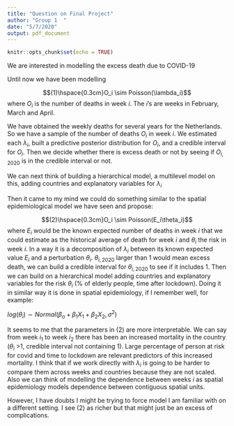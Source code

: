 ```yaml
---
title: "Question on Final Project"
author: "Group 1  "
date: "5/7/2020"
output: pdf_document
---
```


```r
knitr::opts_chunk$set(echo = TRUE)
```

We are interested in modelling the excess death due to COVID-19

Until now we have been modelling

$$(1)\hspace{0.3cm}O_i \sim Poisson(\lambda_i)$$
where $O_i$ is the number of deaths in week $i$. The $i$'s are weeks in February, March and April. 

We have obtained the weekly deaths for several years for the Netherlands. So we have a sample of the number of deaths $O_i$ in week $i$. We estimated each $\lambda_i$, built a predictive posterior distribution for $O_i$, and a credible interval for $O_i$. Then we decide whether there is excess death or not by seeing if $O_{i,2020}$ is in the credible interval or not.

We can next think of building a hierarchical model, a multilevel model on this, adding countries and explanatory variables for $\lambda_i$

Then it came to my mind we could do something similar to the spatial epidemiological model we have seen and propose:

$$(2)\hspace{0.3cm}O_i \sim Poisson(E_i\theta_i)$$
where $E_i$ would be the known expected number of deaths in week $i$ that we could estimate as the historical average of death for week $i$ and $\theta_i$ the risk in week $i$. In a way it is a decomposition of $\lambda_i$ between its known expected value $E_i$ and a perturbation $\theta_i$. $\theta_{i,2020}$ larger than 1 would mean excess death, we can build a credible interval for $\theta_{i,2020}$ to see if it includes 1. Then we can build on a hierarchical model adding countries and explanatory variables for the risk $\theta_i$ (% of elderly people, time after lockdown). Doing it in similar way it is done in spatial epidemiology, if I remember well, for example:

$log(\theta_i) \sim Normal(\beta_o + \beta_1 X_1 + \beta_2 X_2,\sigma^2)$

It seems to me that the parameters in (2) are more interpretable. We can say from week $i_1$ to week $i_2$ there has been an increased mortality in the country ($\theta_i$ >1, credible interval not containing 1). Large percentage of person at risk for covid and time to lockdown are relevant predictors of this increased mortality. I think that if we work directly with $\lambda_i$ is going to be harder to compare them across weeks and countries because they are not scaled. Also we can think of modelling the dependence between weeks $i$ as spatial epidemiology models dependence between contiguous spatial units.

However, I have doubts I might be trying to force model I am familiar with on a different setting. I see (2) as richer but that might just be an excess of complications.


